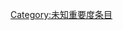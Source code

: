 {{catmore1|[[Wikipedia:考古学专题|Wikipedia:考古学专题]]}}
{{Articles by Importance|topic=考古学|project=考古学|format=TOC}}
{{emptycat}}

[[Category:未知重要度条目|Category:未知重要度条目]]